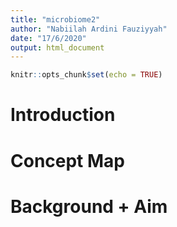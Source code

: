 ```yaml
---
title: "microbiome2"
author: "Nabiilah Ardini Fauziyyah"
date: "17/6/2020"
output: html_document
---
```


```r
knitr::opts_chunk$set(echo = TRUE)
```

# Introduction

# Concept Map

# Background + Aim

```r

```

